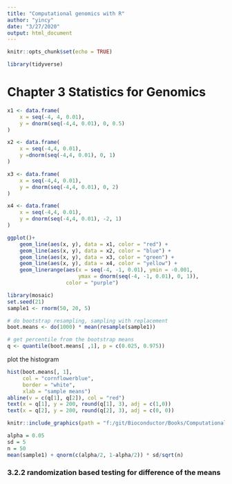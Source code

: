 ```yaml
---
title: "Computational genomics with R"
author: "yincy"
date: "3/27/2020"
output: html_document
---
```


```r
knitr::opts_chunk$set(echo = TRUE)
```

```r
library(tidyverse)
```


# Chapter 3 Statistics for Genomics  
```r
x1 <- data.frame(
    x = seq(-4, 4, 0.01), 
    y = dnorm(seq(-4,4, 0.01), 0, 0.5)
)

x2 <- data.frame(
    x = seq(-4,4, 0.01),
    y =dnorm(seq(-4,4, 0.01), 0, 1)
)

x3 <- data.frame(
    x = seq(-4,4, 0.01), 
    y = dnorm(seq(-4,4, 0.01), 0, 2)
)

x4 <- data.frame(
    x = seq(-4,4, 0.01), 
    y = dnorm(seq(-4,4, 0.01), -2, 1)
)

ggplot()+
    geom_line(aes(x, y), data = x1, color = "red") +
    geom_line(aes(x, y), data = x2, color = "blue") +
    geom_line(aes(x, y), data = x3, color = "green") +
    geom_line(aes(x, y), data = x4, color = "yellow") +
    geom_linerange(aes(x = seq(-4, -1, 0.01), ymin = -0.001, 
                       ymax = dnorm(seq(-4, -1, 0.01), 0, 1)), 
                   color = "purple")
```


```r
library(mosaic)
set.seed(21)
sample1 <- rnorm(50, 20, 5)

# do bootstrap resampling, sampling with replacement 
boot.means <- do(1000) * mean(resample(sample1))

# get percentile from the bootstrap means
q <- quantile(boot.means[ ,1], p = c(0.025, 0.975))

```

plot the histogram
```r
hist(boot.means[, 1], 
     col = "cornflowerblue", 
     border = "white", 
     xlab = "sample means")
abline(v = c(q[1], q[2]), col = "red")
text(x = q[1], y = 200, round(q[1], 3), adj = c(1,0))
text(x = q[2], y = 200, round(q[2], 3), adj = c(0, 0))
```


```r
knitr::include_graphics(path = "f:/git/Bioconductor/Books/Computational genomics with R/figures/interval.PNG")
```

```r
alpha = 0.05
sd = 5
n = 50
mean(sample1) + qnorm(c(alpha/2, 1-alpha/2)) * sd/sqrt(n)
```


### 3.2.2 randomization based testing for difference of the means























































